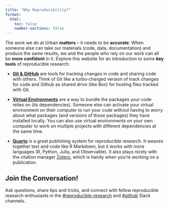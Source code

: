 ```yaml
---
title: "Why Reproducibility?"
format:
  html:
    toc: false
    number-sections: false
---
```




The work we do at Urban **matters** – it needs to be **accurate**. When someone else can take our materials (code, data, documentation) and produce the same results, we and the people who rely on our work can all be **more confident** in it. Explore this website for an introduction to some **key tools** of reproducible research:

* **<a href="https://ui-research.github.io/reproducibility-at-urban/git-installation.html" target="_blank">Git & GitHub</a>** are tools for tracking changes in code and sharing code with others. Think of Git like a turbo-charged version of track changes for code and Github as shared drive (like Box) for hosting files tracked with Git. 

* **<a href="https://ui-research.github.io/reproducibility-at-urban/virtual-environments.html" target="_blank">Virtual Environments</a>**
are a way to bundle the packages your code relies on (its dependencies). Someone else can activate your virtual environment on their computer to run your code without having to worry about what packages (and versions of those packages) they have installed locally. You can also use virtual environments on your own computer to work on multiple projects with different dependencies at the same time.

* **<a href="https://quarto.org/" target="_blank">Quarto</a>** is a great publishing system for reproducible research. It weaves together text and code like R Markdown, but it works with more languages (R, Python, Julia, and Observable). It also plays nicely with the citation manager <a href="https://quarto.org/docs/visual-editor/technical.html#citations-from-zotero" target="_blank">Zotero</a>, which is handy when you're working on a publication.


## Join the Conversation!

Ask questions, share tips and tricks, and connect with fellow reproducible research enthusiasts in the <a href="https://theurbaninstitute.slack.com/archives/CMLR2HY2Z" target="_blank">#reproducible-research</a> and <a href="https://theurbaninstitute.slack.com/archives/C6J9AALDR
" target="_blank">#github</a> Slack channels.


